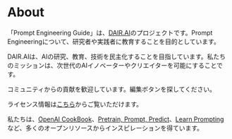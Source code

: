 # About

「Prompt Engineering Guide」は、[DAIR.AI](https://github.com/dair-ai)のプロジェクトです。Prompt Engineeringについて、研究者や実践者に教育することを目的としています。

DAIR.AIは、AIの研究、教育、技術を民主化することを目指しています。私たちのミッションは、次世代のAIイノベーターやクリエイターを可能にすることです。

コミュニティからの貢献を歓迎しています。編集ボタンを探してください。

ライセンス情報は[こちら](https://github.com/dair-ai/Prompt-Engineering-Guide/blob/main/LICENSE.md)からご覧いただけます。

私たちは、[OpenAI CookBook](https://github.com/openai/openai-cookbook)、[Pretrain, Prompt, Predict](http://pretrain.nlpedia.ai/)、[Learn Prompting](https://learnprompting.org/)など、多くのオープンリソースからインスピレーションを得ています。
